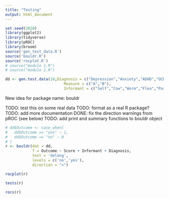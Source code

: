 ---
title: "Testing"
output: html_document
---

```{r}
set.seed(2020)
library(ggplot2)
library(tidyverse)
library(pROC)
library(broom)
source('gen_test_data.R')
source('bouldr.R')
source('rocplot.R')
# source("module 1.R")
# source("module 2.R")

dd <- gen.test.data(10,Diagnosis = c("Depression","Anxiety","ADHD","OCD"),
                          Measure = c("A","B"),
                          Informant = c("Self","Cow","Worm","Flea","Parent"))

```

New idea for package name: bouldr

TODO: test this on some real data
TODO: format as a real R package?
TODO: add more documentation
DONE: fix the direction warnings from pROC (see below)
TODO: add print and summary functions to bouldr object

```{r}
# dd$Outcome <- case_when(
#   dd$Outcome == "yes" ~ 1,
#   dd$Outcome == "no" ~ 0
# )
r <- bouldr(dat = dd,
            f = Outcome ~ Score + Informant + Diagnosis,
            test = 'delong',
            levels = c('no','yes'),
            direction = "<")
```

```{r}
rocplot(r)
```

```{r}
tests(r)
```

```{r}
rocs(r)
```


